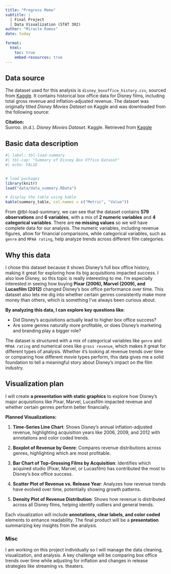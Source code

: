 ```yaml
---
title: "Progress Memo"
subtitle: |
  | Final Project 
  | Data Visualization (STAT 302)
author: "Miracle Ramos"
date: today

format:
  html:
    toc: true
    embed-resources: true
---
```


## Data source
The dataset used for this analysis is `disney_boxoffice_history.csv`, sourced from [Kaggle](https://www.kaggle.com/datasets/suvroo/disney-movies-dataset). It contains historical box office data for Disney films, including total gross revenue and inflation-adjusted revenue. The dataset was originally titled *Disney Movies Dataset* on Kaggle and was downloaded from the following source:

**Citation:**  
Suvroo. (n.d.). *Disney Movies Dataset*. Kaggle. Retrieved from [Kaggle](https://www.kaggle.com/datasets/suvroo/disney-movies-dataset)

## Basic data description

```r
#| label: tbl-load-summary
#| tbl-cap: "Summary of Disney Box Office Dataset" 
#| echo: FALSE


# load packages
library(knitr)
load("data/data_summary.RData")

# display the table using kable
kable(summary_table, col.names = c("Metric", "Value"))
```

From @tbl-load-summary, we can see that the dataset contains **579 observations** and **6 variables**, with a mix of **2 numeric variables** and **4 categorical variables**. There are **no missing values** so we will have complete data for our analysis. The numeric variables, including revenue figures, allow for financial comparisons, while categorical variables, such as `genre` and `MPAA rating`, help analyze trends across different film categories.

## Why this data
I chose this dataset because it shows Disney's full box office history, making it great for exploring how its big acquisitions impacted success. I also love Disney, so this topic is really interesting to me. I’m especially interested in seeing how buying **Pixar (2006), Marvel (2009), and Lucasfilm (2012)** changed Disney’s box office performance over time. This dataset also lets me dig into whether certain genres consistently make more money than others, which is something I’ve always been curious about.

**By analyzing this data, I can explore key questions like**:

- Did Disney’s acquisitions actually lead to higher box office success?
- Are some genres naturally more profitable, or does Disney’s marketing and branding play a bigger role?

The dataset is structured with a mix of categorical variables like `genre` and `MPAA rating` and numerical ones like `gross revenue`, which makes it great for different types of analysis. Whether it’s looking at revenue trends over time or comparing how different movie types perform, this data gives me a solid foundation to tell a meaningful story about Disney’s impact on the film industry.


## Visualization plan

I will create **a presentation with static graphics** to explore how Disney’s major acquisitions like Pixar, Marvel, Lucasfilm impacted revenue and whether certain genres perform better financially.

**Planned Visualizations:**

  1. **Time-Series Line Chart**: Shows Disney’s annual inflation-adjusted revenue, highlighting acquisition years like 2006, 2009, and 2012 with annotations and color coded trends.
  
  2. **Boxplot of Revenue by Genre**: Compares revenue distributions across genres, highlighting which are most profitable.
  
  3. **Bar Chart of Top-Grossing Films by Acquisition**: Identifies which acquired studio (Pixar, Marvel, or Lucasfilm) has contributed the most to Disney’s box office success.
  
  4. **Scatter Plot of Revenue vs. Release Year**: Analyzes how revenue trends have evolved over time, potentially showing growth patterns.
  
  5. **Density Plot of Revenue Distribution**: Shows how revenue is distributed across all Disney films, helping identify outliers and general trends.

Each visualization will include **annotations, clear labels, and color coded** elements to enhance readability. The final product will be a **presentation** summarizing key insights from the analysis.

### Misc

I am working on this project individually so I will manage the data cleaning, visualization, and analysis. A key challenge will be comparing box office trends over time while adjusting for inflation and changes in release strategies like streaming vs. theaters.

